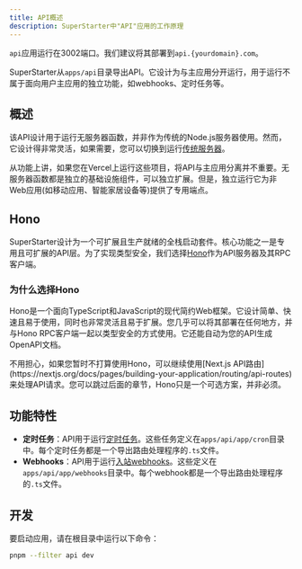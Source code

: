 ```yaml
---
title: API概述
description: SuperStarter中"API"应用的工作原理
---
```


<Tip>`api`应用运行在3002端口。我们建议将其部署到`api.{yourdomain}.com`。</Tip>

SuperStarter从`apps/api`目录导出API。它设计为与主应用分开运行，用于运行不属于面向用户主应用的独立功能，如webhooks、定时任务等。

## 概述

该API设计用于运行无服务器函数，并非作为传统的Node.js服务器使用。然而，它设计得非常灵活，如果需要，您可以切换到运行[传统服务器](/zh/deployment/standalone-api)。

从功能上讲，如果您在Vercel上运行这些项目，将API与主应用分离并不重要。无服务器函数都是独立的基础设施组件，可以独立扩展。但是，独立运行它为非Web应用(如移动应用、智能家居设备等)提供了专用端点。

## Hono

SuperStarter设计为一个可扩展且生产就绪的全栈启动套件。核心功能之一是专用且可扩展的API层。为了实现类型安全，我们选择[Hono](https://hono.dev/)作为API服务器及其RPC客户端。

### 为什么选择Hono

Hono是一个面向TypeScript和JavaScript的现代简约Web框架。它设计简单、快速且易于使用，同时也非常灵活且易于扩展。您几乎可以将其部署在任何地方，并与Hono RPC客户端一起以类型安全的方式使用。它还能自动为您的API生成OpenAPI文档。

<Tip>
不用担心，如果您暂时不打算使用Hono，可以继续使用[Next.js API路由](https://nextjs.org/docs/pages/building-your-application/routing/api-routes)来处理API请求。您可以跳过后面的章节，Hono只是一个可选方案，并非必须。
</Tip>

## 功能特性

- **定时任务**：API用于运行[定时任务](/zh/packages/cron)。这些任务定义在`apps/api/app/cron`目录中。每个定时任务都是一个导出路由处理程序的`.ts`文件。
- **Webhooks**：API用于运行[入站webhooks](/zh/packages/webhooks)。这些定义在`apps/api/app/webhooks`目录中。每个webhook都是一个导出路由处理程序的`.ts`文件。

## 开发

要启动应用，请在根目录中运行以下命令：

```sh Terminal
pnpm --filter api dev
```